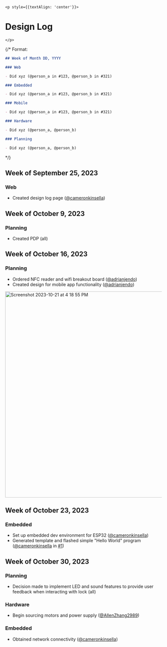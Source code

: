 <div style={{color:'white', overflowWrap: 'break-word'}}>

    <p style={{textAlign: 'center'}}>

# Design Log

    </p>

{/\* Format:

```md
## Week of Month DD, YYYY

### Web

- Did xyz (@person_a in #123, @person_b in #321)

### Embedded

- Did xyz (@person_a in #123, @person_b in #321)

### Mobile

- Did xyz (@person_a in #123, @person_b in #321)

### Hardware

- Did xyz (@person_a, @person_b)

### Planning

- Did xyz (@person_a, @person_b)
```

\*/}

## Week of September 25, 2023

### Web

- Created design log page ([@cameronkinsella](https://github.com/cameronkinsella))

## Week of October 9, 2023

### Planning

- Created PDP (all)

## Week of October 16, 2023

### Planning

- Ordered NFC reader and wifi breakout board ([@adrianjendo](https://www.github.com/adrianjendo))
- Created design for mobile app functionality ([@adrianjendo](https://www.github.com/adrianjendo))

<img
  width="664"
  alt="Screenshot 2023-10-21 at 4 18 55 PM"
  src="https://github.com/lynx-locks/lynx-locks.github.io/assets/55325093/aefb0603-51a3-4aed-8024-9bdd4db59b35"
/>

## Week of October 23, 2023

### Embedded

- Set up embedded dev environment for ESP32 ([@cameronkinsella](https://github.com/cameronkinsella))
- Generated template and flashed simple "Hello World" program ([@cameronkinsella](https://github.com/cameronkinsella) in
  [#1](https://github.com/lynx-locks/lynx-embedded/pull/1))

## Week of October 30, 2023

### Planning

- Decision made to implement LED and sound features to provide user feedback when interacting with lock (all)

### Hardware

- Begin sourcing motors and power supply ([@AllenZhang2989](https://github.com/AllenZhang2989))

### Embedded

- Obtained network connectivity ([@cameronkinsella](https://github.com/cameronkinsella))
  </div>
